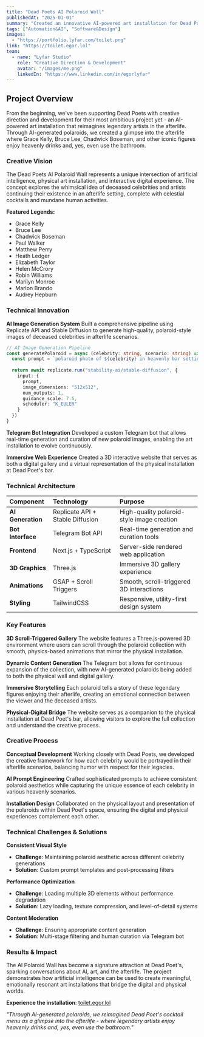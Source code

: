 ```yaml
---
title: "Dead Poets AI Polaroid Wall"
publishedAt: "2025-01-01"
summary: "Created an innovative AI-powered art installation for Dead Poet's cocktail bar that reimagines legendary artists in the afterlife. Built a Telegram bot using Replicate API to generate AI polaroid-style images of famous actors and celebrities. Developed an immersive website featuring 3D scroll-triggered animations to showcase the physical installation, creating a unique blend of digital interaction and physical art in the bar's space."
tags: ["Automation&AI", "Software&Design"]
images:
  - "https://portfolio.lyfar.com/toilet.png"
link: "https://toilet.egor.lol"
team:
  - name: "Lyfar Studio"
    role: "Creative Direction & Development"
    avatar: "/images/me.png"
    linkedIn: "https://www.linkedin.com/in/egorlyfar"
---
```


## Project Overview

From the beginning, we've been supporting Dead Poets with creative direction and development for their most ambitious project yet - an AI-powered art installation that reimagines legendary artists in the afterlife. Through AI-generated polaroids, we created a glimpse into the afterlife where Grace Kelly, Bruce Lee, Chadwick Boseman, and other iconic figures enjoy heavenly drinks and, yes, even use the bathroom.

### Creative Vision

The Dead Poets AI Polaroid Wall represents a unique intersection of artificial intelligence, physical art installation, and interactive digital experience. The concept explores the whimsical idea of deceased celebrities and artists continuing their existence in an afterlife setting, complete with celestial cocktails and mundane human activities.

**Featured Legends:**
- Grace Kelly
- Bruce Lee  
- Chadwick Boseman
- Paul Walker
- Matthew Perry
- Heath Ledger
- Elizabeth Taylor
- Helen McCrory
- Robin Williams
- Marilyn Monroe
- Marlon Brando
- Audrey Hepburn

### Technical Innovation

**AI Image Generation System**
Built a comprehensive pipeline using Replicate API and Stable Diffusion to generate high-quality, polaroid-style images of deceased celebrities in afterlife scenarios.

```typescript
// AI Image Generation Pipeline
const generatePolaroid = async (celebrity: string, scenario: string) => {
  const prompt = `polaroid photo of ${celebrity} in heavenly bar setting, ${scenario}, vintage aesthetic, soft lighting`
  
  return await replicate.run("stability-ai/stable-diffusion", {
    input: {
      prompt,
      image_dimensions: "512x512",
      num_outputs: 1,
      guidance_scale: 7.5,
      scheduler: "K_EULER"
    }
  })
}
```

**Telegram Bot Integration**
Developed a custom Telegram bot that allows real-time generation and curation of new polaroid images, enabling the art installation to evolve continuously.

**Immersive Web Experience**
Created a 3D interactive website that serves as both a digital gallery and a virtual representation of the physical installation at Dead Poet's bar.

### Technical Architecture

| Component | Technology | Purpose |
| :--- | :--- | :--- |
| **AI Generation** | Replicate API + Stable Diffusion | High-quality polaroid-style image creation |
| **Bot Interface** | Telegram Bot API | Real-time generation and curation tools |
| **Frontend** | Next.js + TypeScript | Server-side rendered web application |
| **3D Graphics** | Three.js | Immersive 3D gallery experience |
| **Animations** | GSAP + Scroll Triggers | Smooth, scroll-triggered 3D interactions |
| **Styling** | TailwindCSS | Responsive, utility-first design system |

### Key Features

**3D Scroll-Triggered Gallery**
The website features a Three.js-powered 3D environment where users can scroll through the polaroid collection with smooth, physics-based animations that mirror the physical installation.

**Dynamic Content Generation**
The Telegram bot allows for continuous expansion of the collection, with new AI-generated polaroids being added to both the physical wall and digital gallery.

**Immersive Storytelling**
Each polaroid tells a story of these legendary figures enjoying their afterlife, creating an emotional connection between the viewer and the deceased artists.

**Physical-Digital Bridge**
The website serves as a companion to the physical installation at Dead Poet's bar, allowing visitors to explore the full collection and understand the creative process.

### Creative Process

**Conceptual Development**
Working closely with Dead Poets, we developed the creative framework for how each celebrity would be portrayed in their afterlife scenarios, balancing humor with respect for their legacies.

**AI Prompt Engineering**
Crafted sophisticated prompts to achieve consistent polaroid aesthetics while capturing the unique essence of each celebrity in various heavenly scenarios.

**Installation Design**
Collaborated on the physical layout and presentation of the polaroids within Dead Poet's space, ensuring the digital and physical experiences complement each other.

### Technical Challenges & Solutions

**Consistent Visual Style**
- **Challenge**: Maintaining polaroid aesthetic across different celebrity generations
- **Solution**: Custom prompt templates and post-processing filters

**Performance Optimization**
- **Challenge**: Loading multiple 3D elements without performance degradation  
- **Solution**: Lazy loading, texture compression, and level-of-detail systems

**Content Moderation**
- **Challenge**: Ensuring appropriate content generation
- **Solution**: Multi-stage filtering and human curation via Telegram bot

### Results & Impact

The AI Polaroid Wall has become a signature attraction at Dead Poet's, sparking conversations about AI, art, and the afterlife. The project demonstrates how artificial intelligence can be used to create meaningful, emotionally resonant art installations that bridge the digital and physical worlds.

**Experience the installation**: [toilet.egor.lol](https://toilet.egor.lol)

*"Through AI-generated polaroids, we reimagined Dead Poet's cocktail menu as a glimpse into the afterlife - where legendary artists enjoy heavenly drinks and, yes, even use the bathroom."* 